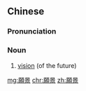 {{also|愿景}}
==Chinese==
{{zh-forms|s=愿景}}

===Pronunciation===
{{zh-pron
|m=yuànjǐng
|c=jyun6 ging2
|mn=qz,xm,zz:goān-kéng
|cat=n
}}

===Noun===
{{zh-noun}}

# [[vision]] (of the future)

[[mg:願景]]
[[chr:願景]]
[[zh:願景]]